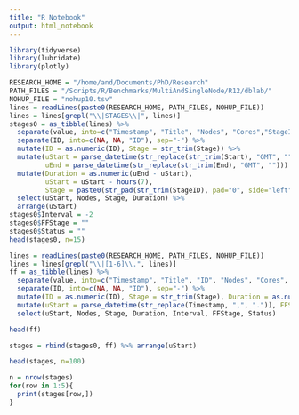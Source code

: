 ```yaml
---
title: "R Notebook"
output: html_notebook
---
```



```r
library(tidyverse)
library(lubridate)
library(plotly)

RESEARCH_HOME = "/home/and/Documents/PhD/Research"
PATH_FILES = "/Scripts/R/Benchmarks/MultiAndSingleNode/R12/dblab/"
NOHUP_FILE = "nohup10.tsv"
lines = readLines(paste0(RESEARCH_HOME, PATH_FILES, NOHUP_FILE))
lines = lines[grepl("\\|STAGES\\|", lines)]
stages0 = as_tibble(lines) %>%
  separate(value, into=c("Timestamp", "Title", "Nodes", "Cores","StageID", "Stage", "Start", "End", "nTasks", "Runtime", "CPUTime", "InputBytes", "InputRecords", "ShuffleBytes", "ShuffleRecords", "ID"), sep="\\|") %>%
  separate(ID, into=c(NA, NA, "ID"), sep="-") %>%
  mutate(ID = as.numeric(ID), Stage = str_trim(Stage)) %>%
  mutate(uStart = parse_datetime(str_replace(str_trim(Start), "GMT", "")), 
         uEnd = parse_datetime(str_replace(str_trim(End), "GMT", ""))) %>%
  mutate(Duration = as.numeric(uEnd - uStart), 
         uStart = uStart - hours(7),
         Stage = paste0(str_pad(str_trim(StageID), pad="0", side="left", width=5),"_",Stage)) %>%
  select(uStart, Nodes, Stage, Duration) %>%
  arrange(uStart)
stages0$Interval = -2
stages0$FFStage = ""
stages0$Status = ""
head(stages0, n=15)
```

```r
lines = readLines(paste0(RESEARCH_HOME, PATH_FILES, NOHUP_FILE))
lines = lines[grepl("\\|[1-6]\\.", lines)]
ff = as_tibble(lines) %>%
  separate(value, into=c("Timestamp", "Title", "ID", "Nodes", "Cores", "Status", "Time", "Stage", "Duration", "Load", "Interval"), sep="\\|") %>%
  separate(ID, into=c(NA, NA, "ID"), sep="-") %>%
  mutate(ID = as.numeric(ID), Stage = str_trim(Stage), Duration = as.numeric(Duration)) %>%
  mutate(uStart = parse_datetime(str_replace(Timestamp, ",", ".")), FFStage = Stage) %>%
  select(uStart, Nodes, Stage, Duration, Interval, FFStage, Status)

head(ff)
```

```r
stages = rbind(stages0, ff) %>% arrange(uStart)

head(stages, n=100)
```

```r
n = nrow(stages)
for(row in 1:5){
  print(stages[row,])
}
```

